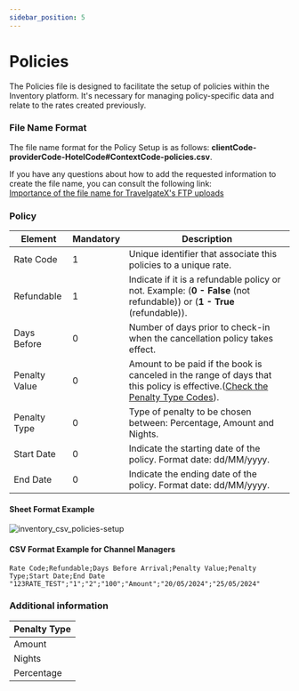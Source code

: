 ```yaml
---
sidebar_position: 5
---
```


# Policies

The Policies file is designed to facilitate the setup of policies within the Inventory platform. It's necessary for managing policy-specific data and relate to the rates created previously.

### File Name Format

The file name format for the Policy Setup is as follows: **clientCode-providerCode-HotelCode#ContextCode-policies.csv**.

If you have any questions about how to add the requested information to create the file name, you can consult the following link:  
[Importance of the file name for TravelgateX's FTP uploads](../quickstart#3-file-naming-importance-for-travelgatex-ftp-uploads)

### Policy

| Element     | Mandatory | Description                                                                                       |
|-------------|-----|---------------------------------------------------------------------------------------------------|
| Rate Code        |	  1   | Unique identifier that associate this policies to a unique rate. |
| Refundable        |   1   | Indicate if it is a refundable policy or not. Example: (**0 - False** (not refundable)) or (**1 - True** (refundable)). |
| Days Before        |   0   | Number of days prior to check-in when the cancellation policy takes effect. |
| Penalty Value        |   0   | Amount to be paid if the book is canceled in the range of days that this policy is effective.([Check the Penalty Type Codes](/docs/apis/for-buyers/inventory-buyers/inventory-set-up-csv-api/set-up/policies#additional-information)). |
| Penalty Type        |   0   | Type of penalty to be chosen between: Percentage, Amount and Nights. |
| Start Date        |   0   | Indicate the starting date of the policy. Format date: dd/MM/yyyy. |
| End Date        |   0   | Indicate the ending date of the policy. Format date: dd/MM/yyyy. |

#### Sheet Format Example

![inventory_csv_policies-setup](https://storage.travelgate.com/docs/inventory_csv_policies-setup.png)

#### CSV Format Example for Channel Managers
```
Rate Code;Refundable;Days Before Arrival;Penalty Value;Penalty Type;Start Date;End Date
"123RATE_TEST";"1";"2";"100";"Amount";"20/05/2024";"25/05/2024"
```

### Additional information

| Penalty Type |
|-------------|
| Amount |
| Nights |
| Percentage |
